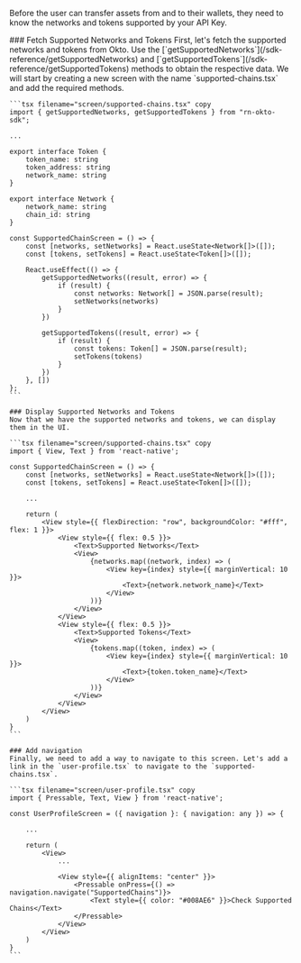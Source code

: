 
Before the user can transfer assets from and to their wallets, they need to know the networks and tokens supported by your API Key.

<Steps>
    ### Fetch Supported Networks and Tokens
    First, let's fetch the supported networks and tokens from Okto. Use the [`getSupportedNetworks`](/sdk-reference/getSupportedNetworks) and [`getSupportedTokens`](/sdk-reference/getSupportedTokens) methods to obtain the respective data.
    We will start by creating a new screen with the name `supported-chains.tsx` and add the required methods.

    ```tsx filename="screen/supported-chains.tsx" copy
    import { getSupportedNetworks, getSupportedTokens } from "rn-okto-sdk";

    ...
    
    export interface Token {
        token_name: string
        token_address: string
        network_name: string
    }

    export interface Network {
        network_name: string
        chain_id: string
    }

    const SupportedChainScreen = () => {
        const [networks, setNetworks] = React.useState<Network[]>([]);
        const [tokens, setTokens] = React.useState<Token[]>([]);

        React.useEffect(() => {
            getSupportedNetworks((result, error) => {
                if (result) {
                    const networks: Network[] = JSON.parse(result);
                    setNetworks(networks)
                }
            })

            getSupportedTokens((result, error) => {
                if (result) {
                    const tokens: Token[] = JSON.parse(result);
                    setTokens(tokens)
                }
            })
        }, [])
    };
    ```

    ### Display Supported Networks and Tokens
    Now that we have the supported networks and tokens, we can display them in the UI.

    ```tsx filename="screen/supported-chains.tsx" copy
    import { View, Text } from 'react-native';

    const SupportedChainScreen = () => {
        const [networks, setNetworks] = React.useState<Network[]>([]);
        const [tokens, setTokens] = React.useState<Token[]>([]);
        
        ...

        return (
            <View style={{ flexDirection: "row", backgroundColor: "#fff", flex: 1 }}>
                <View style={{ flex: 0.5 }}>
                    <Text>Supported Networks</Text>
                    <View>
                        {networks.map((network, index) => (
                            <View key={index} style={{ marginVertical: 10 }}>
                                <Text>{network.network_name}</Text>
                            </View>
                        ))}
                    </View>
                </View>
                <View style={{ flex: 0.5 }}>
                    <Text>Supported Tokens</Text>
                    <View>
                        {tokens.map((token, index) => (
                            <View key={index} style={{ marginVertical: 10 }}>
                                <Text>{token.token_name}</Text>
                            </View>
                        ))}
                    </View>
                </View>
            </View>
        )
    }
    ```

    ### Add navigation
    Finally, we need to add a way to navigate to this screen. Let's add a link in the `user-profile.tsx` to navigate to the `supported-chains.tsx`.

    ```tsx filename="screen/user-profile.tsx" copy
    import { Pressable, Text, View } from 'react-native';

    const UserProfileScreen = ({ navigation }: { navigation: any }) => {
        
        ...
        
        return (
            <View>
                ...

                <View style={{ alignItems: "center" }}>
                    <Pressable onPress={() => navigation.navigate("SupportedChains")}>
                        <Text style={{ color: "#008AE6" }}>Check Supported Chains</Text>
                    </Pressable>
                </View>
            </View>
        )
    }
    ```
</Steps>

